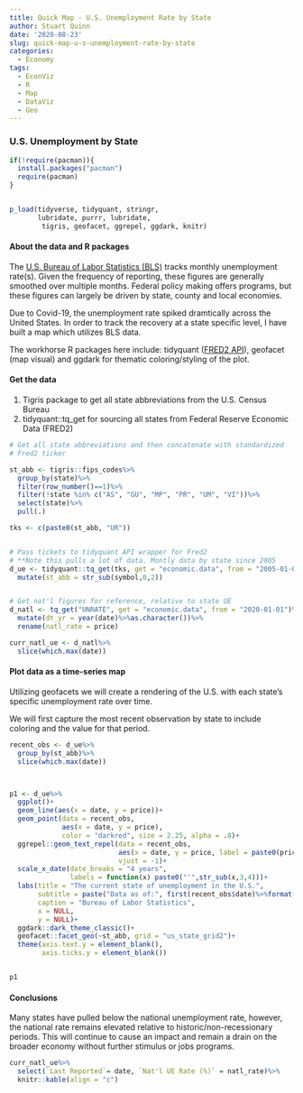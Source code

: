 ```yaml
---
title: Quick Map - U.S. Unemployment Rate by State
author: Stuart Quinn
date: '2020-08-23'
slug: quick-map-u-s-unemployment-rate-by-state
categories:
  - Economy
tags:
  - EconViz
  - R
  - Map
  - DataViz
  - Geo
---
```



### U.S. Unemployment by State

```r

if(!require(pacman)){
  install.packages("pacman")
  require(pacman)
}


p_load(tidyverse, tidyquant, stringr, 
       lubridate, purrr, lubridate, 
        tigris, geofacet, ggrepel, ggdark, knitr)

```

#### About the data and R packages

The [U.S. Bureau of Labor Statistics (BLS)][1] tracks monthly unemployment rate(s). Given the frequency of reporting, these figures are generally smoothed over multiple months. Federal policy making offers programs, but these figures can largely be driven by state, county and local economies. 

Due to Covid-19, the unemployment rate spiked dramtically across the United States. In order to track the recovery at a state specific level, I have built a map which utilizes BLS data. 

The workhorse R packages here include: tidyquant ([FRED2 API][2]), geofacet (map visual) and ggdark for thematic coloring/styling of the plot. 

#### Get the data

1. Tigris package to get all state abbreviations from the U.S. Census Bureau
2. tidyquant::tq_get for sourcing all states from Federal Reserve Economic Data (FRED2)

```r

# Get all state abbreviations and then concatenate with standardized
# Fred2 ticker

st_abb <- tigris::fips_codes%>%
  group_by(state)%>%
  filter(row_number()==1)%>%
  filter(!state %in% c("AS", "GU", "MP", "PR", "UM", "VI"))%>%
  select(state)%>%
  pull(.)

tks <- c(paste0(st_abb, "UR"))


# Pass tickets to tidyquant API wrapper for Fred2
# **Note this pulls a lot of data. Montly data by state since 2005
d_ue <- tidyquant::tq_get(tks, get = "economic.data", from = "2005-01-01")%>%
  mutate(st_abb = str_sub(symbol,0,2))


# Get nat'l figures for reference, relative to state UE
d_natl <- tq_get("UNRATE", get = "economic.data", from = "2020-01-01")%>%
  mutate(dt_yr = year(date)%>%as.character())%>%
  rename(natl_rate = price)

curr_natl_ue <- d_natl%>%
  slice(which.max(date))


```

#### Plot data as a time-series map

Utilizing geofacets we will create a rendering of the U.S. with each state's specific unemployment rate over time. 

We will first capture the most recent observation by state to include coloring and the value for that period. 

```r

recent_obs <- d_ue%>%
  group_by(st_abb)%>%
  slice(which.max(date))



p1 <- d_ue%>%
  ggplot()+
  geom_line(aes(x = date, y = price))+
  geom_point(data = recent_obs, 
             aes(x = date, y = price), 
             color = "darkred", size = 2.25, alpha = .8)+
  ggrepel::geom_text_repel(data = recent_obs, 
                           aes(x = date, y = price, label = paste0(price, "%")), 
                           vjust = -1)+
  scale_x_date(date_breaks = "4 years", 
               labels = function(x) paste0("'",str_sub(x,3,4)))+
  labs(title = "The current state of unemployment in the U.S.", 
       subtitle = paste("Data as of:", first(recent_obs$date)%>%format(., "%b-%Y")),
       caption = "Bureau of Labor Statistics",
       x = NULL,
       y = NULL)+
  ggdark::dark_theme_classic()+
  geofacet::facet_geo(~st_abb, grid = "us_state_grid2")+
  theme(axis.text.y = element_blank(), 
        axis.ticks.y = element_blank())


p1
```


#### Conclusions

Many states have pulled below the national unemployment rate, however, the national rate remains elevated relative to historic/non-recessionary periods. This will continue to cause an impact and remain a drain on the broader economy without further stimulus or jobs programs. 

```r

curr_natl_ue%>%
  select(`Last Reported`= date, `Nat'l UE Rate (%)` = natl_rate)%>%
  knitr::kable(align = "c")

```

[1]: "https://www.bls.gov/"
[2]: "https://fred.stlouisfed.org/"

